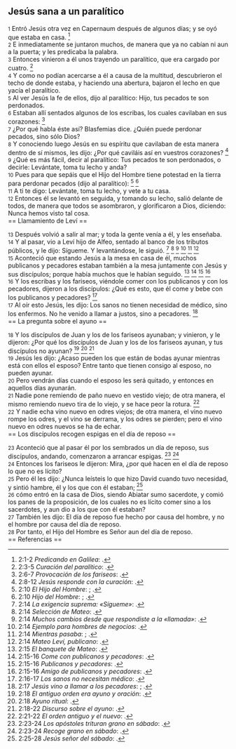 == Jesús sana a un paralítico ==

{{anchor|1}} <small>1</small> Entró Jesús otra vez en Capernaum después de algunos días; y se oyó que estaba en casa. <ref>2:1-2 ''Predicando en Galilea'': {{lib|LU|148|9|1}}.</ref><br>
{{anchor|2}} <small>2</small> E inmediatamente se juntaron muchos, de manera que ya no cabían ni aun a la puerta; y les predicaba la palabra.<br>
{{anchor|3}} <small>3</small> Entonces vinieron a él unos trayendo un paralítico, que era cargado por cuatro. <ref>2:3-5 ''Curación del paralítico'': {{lib|LU|148|9|2}}.</ref><br>
{{anchor|4}} <small>4</small> Y como no podían acercarse a él a causa de la multitud, descubrieron el techo de donde estaba, y haciendo una abertura, bajaron el lecho en que yacía el paralítico.<br>
{{anchor|5}} <small>5</small> Al ver Jesús la fe de ellos, dijo al paralítico: Hijo, tus pecados te son perdonados.<br>
{{anchor|6}} <small>6</small> Estaban allí sentados algunos de los escribas, los cuales cavilaban en sus corazones: <ref>2:6-7 ''Provocación de los fariseos'': {{lib|LU|148|9|2}}.</ref><br>
{{anchor|7}} <small>7</small> ¿Por qué habla éste así? Blasfemias dice. ¿Quién puede perdonar pecados, sino sólo Dios?<br>
{{anchor|8}} <small>8</small> Y conociendo luego Jesús en su espíritu que cavilaban de esta manera dentro de sí mismos, les dijo: ¿Por qué caviláis así en vuestros corazones? <ref>2:8-12 ''Jesús responde con la curación'': {{lib|LU|148|9|3}}.</ref><br>
{{anchor|9}} <small>9</small> ¿Qué es más fácil, decir al paralítico: Tus pecados te son perdonados, o decirle: Levántate, toma tu lecho y anda?<br>
{{anchor|10}} <small>10</small> Pues para que sepáis que el Hijo del Hombre tiene potestad en la tierra para perdonar pecados (dijo al paralítico): <ref>2:10 ''El Hijo del Hombre'': {{lib|LU|135|5|7}}; {{lib|LU|136|1|1}}.</ref> <ref>2:10 ''Hijo del Hombre'': {{lib|LU|126|3|6}}; {{lib|LU|128|1|2}}.</ref><br>
{{anchor|11}} <small>11</small> A ti te digo: Levántate, toma tu lecho, y vete a tu casa.<br>
{{anchor|12}} <small>12</small> Entonces él se levantó en seguida, y tomando su lecho, salió delante de todos, de manera que todos se asombraron, y glorificaron a Dios, diciendo: Nunca hemos visto tal cosa.<br>
== Llamamiento de Leví ==

{{anchor|13}} <small>13</small> Después volvió a salir al mar; y toda la gente venía a él, y les enseñaba.<br>
{{anchor|14}} <small>14</small> Y al pasar, vio a Leví hijo de Alfeo, sentado al banco de los tributos públicos, y le dijo: Sígueme. Y levantándose, le siguió. <ref>2:14 ''La exigencia suprema: «Sígueme»'': {{lib|LU|196|0|13}}.</ref> <ref>2:14 ''Selección de Mateo'': {{lib|LU|138|3|1}}.</ref> <ref>2:14 ''Muchos cambios desde que respondiste a la «llamada»'': {{lib|LU|181|2|13}}.</ref> <ref>2:14 ''Ejemplo para hombres de negocios'': {{lib|LU|139|7|6}}.</ref> <ref>2:14 ''Mientras pasaba'': {{lib|LU|171|7|5}}; {{lib|LU|171|7|9}}.</ref> <ref>2:14 ''Mateo Leví, publicano'': {{lib|LU|139|7|1}}.</ref><br>
{{anchor|15}} <small>15</small> Aconteció que estando Jesús a la mesa en casa de él, muchos publicanos y pecadores estaban también a la mesa juntamente con Jesús y sus discípulos; porque había muchos que le habían seguido. <ref>2:15 ''El banquete de Mateo'': {{lib|LU|138|3|4}}.</ref> <ref>2:15-16 ''Come con publicanos y pecadores'': {{lib|LU|169|0|4}}.</ref> <ref>2:15-16 ''Publicanos y pecadores'': {{lib|LU|138|3|4}}.</ref> <ref>2:15-16 ''Amigo de publicanos y pecadores'': {{lib|LU|169|1|2}}.</ref><br>
{{anchor|16}} <small>16</small> Y los escribas y los fariseos, viéndole comer con los publicanos y con los pecadores, dijeron a los discípulos: ¿Qué es esto, que él come y bebe con los publicanos y pecadores? <ref>2:16-17 ''Los sanos no necesitan médico'': {{lib|LU|138|3|6}}.</ref><br>
{{anchor|17}} <small>17</small> Al oír esto Jesús, les dijo: Los sanos no tienen necesidad de médico, sino los enfermos. No he venido a llamar a justos, sino a pecadores. <ref>2:17 ''Jesús vino a llamar a los pecadores'': {{lib|LU|137|8|16}}; {{lib|LU|157|6|9}}.</ref><br>
== La pregunta sobre el ayuno ==

{{anchor|18}} <small>18</small> Y los discípulos de Juan y los de los fariseos ayunaban; y vinieron, y le dijeron: ¿Por qué los discípulos de Juan y los de los fariseos ayunan, y tus discípulos no ayunan? <ref>2:18 ''El antiguo orden era ayuno y oración'': {{lib|LU|143|2|3}}.</ref> <ref>2:18 ''Ayuno ritual'': {{lib|LU|89|3|1}}.</ref> <ref>2:18-22 ''Discurso sobre el ayuno'': {{lib|LU|147|7|2}}.</ref><br>
{{anchor|19}} <small>19</small> Jesús les dijo: ¿Acaso pueden los que están de bodas ayunar mientras está con ellos el esposo? Entre tanto que tienen consigo al esposo, no pueden ayunar.<br>
{{anchor|20}} <small>20</small> Pero vendrán días cuando el esposo les será quitado, y entonces en aquellos días ayunarán.<br>
{{anchor|21}} <small>21</small> Nadie pone remiendo de paño nuevo en vestido viejo; de otra manera, el mismo remiendo nuevo tira de lo viejo, y se hace peor la rotura. <ref>2:21-22 ''El orden antiguo y el nuevo'': {{lib|LU|143|2|3}}.</ref><br>
{{anchor|22}} <small>22</small> Y nadie echa vino nuevo en odres viejos; de otra manera, el vino nuevo rompe los odres, y el vino se derrama, y los odres se pierden; pero el vino nuevo en odres nuevos se ha de echar.<br>
== Los discípulos recogen espigas en el día de reposo ==

{{anchor|23}} <small>23</small> Aconteció que al pasar él por los sembrados un día de reposo, sus discípulos, andando, comenzaron a arrancar espigas. <ref>2:23-24 ''Los apóstoles trituran grano en sábado'': {{lib|LU|147|6|4}}.</ref> <ref>2:23-24 ''Recoge grano en sábado'': {{lib|LU|169|0|6}}.</ref><br>
{{anchor|24}} <small>24</small> Entonces los fariseos le dijeron: Mira, ¿por qué hacen en el día de reposo lo que no es lícito?<br>
{{anchor|25}} <small>25</small> Pero él les dijo: ¿Nunca leísteis lo que hizo David cuando tuvo necesidad, y sintió hambre, él y los que con él estaban; <ref>2:25-28 ''Jesús señor del sábado'': {{lib|LU|147|6|4}}.</ref><br>
{{anchor|26}} <small>26</small> cómo entró en la casa de Dios, siendo Abiatar sumo sacerdote, y comió los panes de la proposición, de los cuales no es lícito comer sino a los sacerdotes, y aun dio a los que con él estaban?<br>
{{anchor|27}} <small>27</small> También les dijo: El día de reposo fue hecho por causa del hombre, y no el hombre por causa del día de reposo.<br>
{{anchor|28}} <small>28</small> Por tanto, el Hijo del Hombre es Señor aun del día de reposo.<br>
== Referencias ==

<references />
